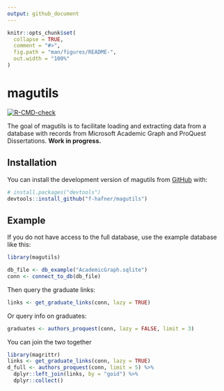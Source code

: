 ```yaml
---
output: github_document
---
```


<!-- README.md is generated from README.Rmd. Please edit that file -->

```r
knitr::opts_chunk$set(
  collapse = TRUE,
  comment = "#>",
  fig.path = "man/figures/README-",
  out.width = "100%"
)
```

# magutils

<!-- badges: start -->
[![R-CMD-check](https://github.com/f-hafner/magutils/actions/workflows/R-CMD-check.yaml/badge.svg)](https://github.com/f-hafner/magutils/actions/workflows/R-CMD-check.yaml)
<!-- badges: end -->

The goal of magutils is to facilitate loading and extracting data from a database with records from Microsoft Academic Graph and ProQuest Dissertations. **Work in progress.**

## Installation

You can install the development version of magutils from [GitHub](https://github.com/) with:

``` r
# install.packages("devtools")
devtools::install_github("f-hafner/magutils")
```

## Example

If you do not have access to the full database, use the example database like this:

```r
library(magutils)

db_file <- db_example("AcademicGraph.sqlite")
conn <- connect_to_db(db_file)

```

Then query the graduate links:

```r
links <- get_graduate_links(conn, lazy = TRUE)
```

Or query info on graduates:

```r
graduates <- authors_proquest(conn, lazy = FALSE, limit = 3)
```

You can join the two together

```r
library(magrittr)
links <- get_graduate_links(conn, lazy = TRUE)
d_full <- authors_proquest(conn, limit = 5) %>%
  dplyr::left_join(links, by = "goid") %>%
  dplyr::collect()
```





